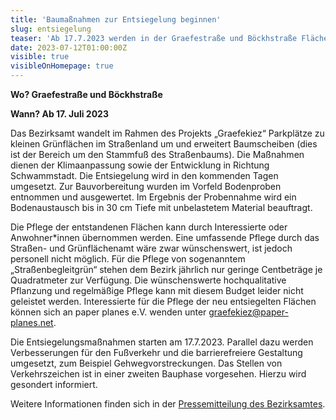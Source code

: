 ```yaml
---
title: 'Baumaßnahmen zur Entsiegelung beginnen'
slug: entsiegelung
teaser: 'Ab 17.7.2023 werden in der Graefestraße und Böckhstraße Flächen entsiegelt'
date: 2023-07-12T01:00:00Z
visible: true
visibleOnHomepage: true
---
```

**Wo? Graefestraße und Böckhstraße**

**Wann? Ab 17. Juli 2023**

Das Bezirksamt wandelt im Rahmen des Projekts „Graefekiez“ Parkplätze zu kleinen Grünflächen im Straßenland um und erweitert Baumscheiben (dies ist der Bereich um den Stammfuß des Straßenbaums). Die Maßnahmen dienen der Klimaanpassung sowie der Entwicklung in Richtung Schwammstadt. Die Entsiegelung wird in den kommenden Tagen umgesetzt. Zur Bauvorbereitung wurden im Vorfeld Bodenproben entnommen und ausgewertet. Im Ergebnis der Probennahme wird ein Bodenaustausch bis in 30 cm Tiefe mit unbelastetem Material beauftragt.

Die Pflege der entstandenen Flächen kann durch Interessierte oder Anwohner*innen übernommen werden. Eine umfassende Pflege durch das Straßen- und Grünflächenamt wäre zwar wünschenswert, ist jedoch personell nicht möglich. Für die Pflege von sogenanntem „Straßenbegleitgrün“ stehen dem Bezirk jährlich nur geringe Centbeträge je Quadratmeter zur Verfügung. Die wünschenswerte hochqualitative Pflanzung und regelmäßige Pflege kann mit diesem Budget leider nicht geleistet werden. Interessierte für die Pflege der neu entsiegelten Flächen können sich an paper planes e.V. wenden unter graefekiez@paper-planes.net.

Die Entsiegelungsmaßnahmen starten am 17.7.2023. Parallel dazu werden Verbesserungen für den Fußverkehr und die barrierefreiere Gestaltung umgesetzt, zum Beispiel Gehwegvorstreckungen. Das Stellen von Verkehrszeichen ist in einer zweiten Bauphase vorgesehen. Hierzu wird gesondert informiert.

Weitere Informationen finden sich in der [Pressemitteilung des Bezirksamtes](https://www.berlin.de/ba-friedrichshain-kreuzberg/aktuelles/pressemitteilungen/2023/pressemitteilung.1344709.php).
